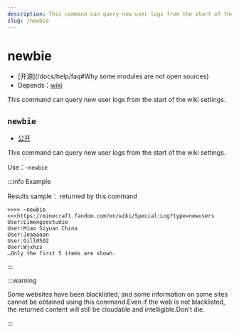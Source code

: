 ```yaml
---
description: This command can query new user logs from the start of the wiki settings
slug: /newbie
---
```


# newbie

-   [开源]\(/docs/help/faq#Why some modules are not open sources)
-   Depends：[wiki](wiki)

This command can query new user logs from the start of the wiki settings.

## `newbie`

-   [公开](permissions)

This command can query new user logs from the start of the wiki settings.

Use：`~newbie`

:::info Example

Results sample： returned by this command

```
>>>> ~newbie
<<<https://minecraft.fandom.com/en/wiki/Special:Log?type=newusers
User:Limengzestudio
User:Miao Siyuan China
User:Jeaaaaan
User:Gill0502
User:Wjxhzs
…Only the first 5 items are shown.
```

:::

:::warning

Some websites have been blacklisted, and some information on some sites cannot be obtained using this command.Even if the web is not blacklisted, the returned content will still be cloudable and intelligible.Don't die.

:::
